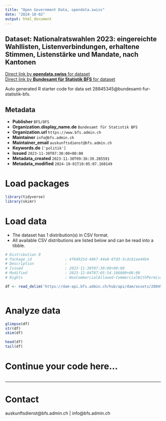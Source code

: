 ```yaml
---
title: "Open Government Data, opendata.swiss"
date: "2024-10-02"
output: html_document
---
```


## Dataset: Nationalratswahlen 2023: eingereichte Wahllisten, Listenverbindungen, erhaltene Stimmen, Listenstärke und Mandate, nach Kantonen



[Direct link by **opendata.swiss** for dataset](https://opendata.swiss/de/dataset/nationalratswahlen-2023-eingereichte-wahllisten-listenverbindungen-erhaltene-stimmen-listenstar)<br>
[Direct link by **Bundesamt für Statistik BFS** for dataset](https://www.bfs.admin.ch/asset/de/sd-t-17.02-NRW2023-listen)

Auto generated R starter code for data set 28845345@bundesamt-fur-statistik-bfs.

## Metadata

- **Publisher** `BFS/OFS`
- **Organization.display_name.de** `Bundesamt für Statistik BFS`
- **Organization.url** `https://www.bfs.admin.ch`
- **Maintainer** `info@bfs.admin.ch`
- **Maintainer_email** `auskunftsdienst@bfs.admin.ch`
- **Keywords.de** `['politik']`
- **Issued** `2023-11-30T07:30:00+00:00`
- **Metadata_created** `2023-11-30T09:36:39.285591`
- **Metadata_modified** `2024-10-01T10:05:07.160149`


# Load packages

```r

library(tidyverse)
library(skimr)

```

# Load data

-   The dataset has 1 distribution(s) in CSV format.
-   All available CSV distributions are listed below and can be read into a tibble.

```r

# Distribution 0
# Package_id               : 4f64925d-4867-44e8-8fd3-5cdc81ae44b4
# Description              : 
# Issued                   : 2023-11-30T07:30:00+00:00
# Modified                 : 2023-12-04T07:05:54.186000+00:00
# Rights                   : NonCommercialAllowed-CommercialWithPermission-ReferenceRequired

df <- read_delim('https://dam-api.bfs.admin.ch/hub/api/dam/assets/28845354/appendix')



```

# Analyze data

```r

glimpse(df)
str(df)
skim(df)

head(df)
tail(df)

```

# Continue your code here...

```r

```

------------------------------------------------------------------------

# Contact

auskunftsdienst@bfs.admin.ch | info@bfs.admin.ch

